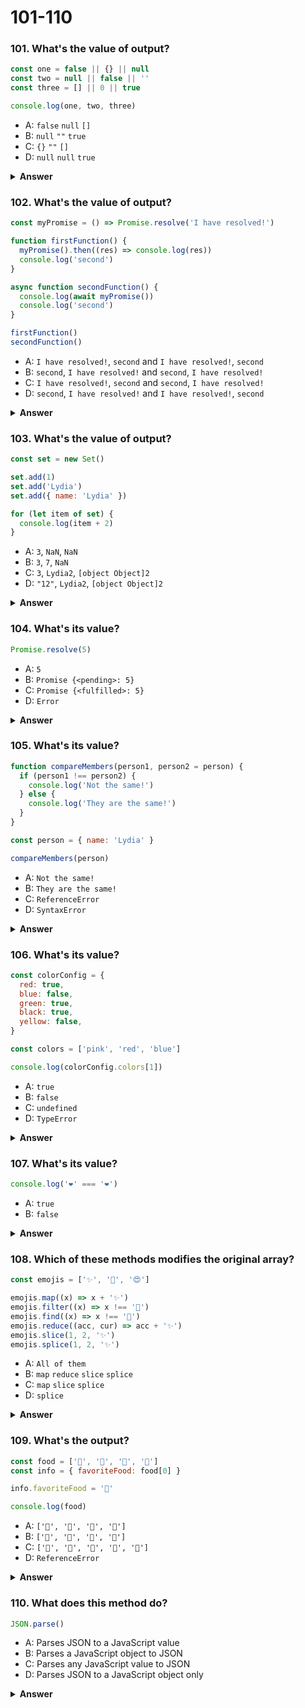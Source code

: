 
# 101-110

### 101. What's the value of output?

```javascript
const one = false || {} || null
const two = null || false || ''
const three = [] || 0 || true

console.log(one, two, three)
```

- A: `false` `null` `[]`
- B: `null` `""` `true`
- C: `{}` `""` `[]`
- D: `null` `null` `true`

<details>
<summary>
<b>Answer</b>
</summary>
<p>

#### Answer: C

With the `||` operator, we can return the first truthy operand. If all values are falsy, the last operand gets returned.

`(false || {} || null)`: the empty object `{}` is a truthy value. This is the first (and only) truthy value, which gets returned. `one` is equal to `{}`.

`(null || false || "")`: all operands are falsy values. This means that the last operand, `""` gets returned. `two` is equal to `""`.

`([] || 0 || "")`: the empty array`[]` is a truthy value. This is the first truthy value, which gets returned. `three` is equal to `[]`.

</p>
</details>

### 102. What's the value of output?

```javascript
const myPromise = () => Promise.resolve('I have resolved!')

function firstFunction() {
  myPromise().then((res) => console.log(res))
  console.log('second')
}

async function secondFunction() {
  console.log(await myPromise())
  console.log('second')
}

firstFunction()
secondFunction()
```

- A: `I have resolved!`, `second` and `I have resolved!`, `second`
- B: `second`, `I have resolved!` and `second`, `I have resolved!`
- C: `I have resolved!`, `second` and `second`, `I have resolved!`
- D: `second`, `I have resolved!` and `I have resolved!`, `second`

<details>
<summary>
<b>Answer</b>
</summary>
<p>

#### Answer: D

With a promise, we basically say _I want to execute this function, but I'll put it aside for now while it's running since this might take a while. Only when a certain value is resolved (or rejected), and when the call stack is empty, I want to use this value._

We can get this value with both `.then` and the `await` keyword in an `async` function. Although we can get a promise's value with both `.then` and `await`, they work a bit differently.

In the `firstFunction`, we (sort of) put the myPromise function aside while it was running, but continued running the other code, which is `console.log('second')` in this case. Then, the function resolved with the string `I have resolved`, which then got logged after it saw that the callstack was empty.

With the await keyword in `secondFunction`, we literally pause the execution of an async function until the value has been resolved before moving to the next line.

This means that it waited for the `myPromise` to resolve with the value `I have resolved`, and only once that happened, we moved to the next line: `second` got logged.

</p>
</details>

### 103. What's the value of output?

```javascript
const set = new Set()

set.add(1)
set.add('Lydia')
set.add({ name: 'Lydia' })

for (let item of set) {
  console.log(item + 2)
}
```

- A: `3`, `NaN`, `NaN`
- B: `3`, `7`, `NaN`
- C: `3`, `Lydia2`, `[object Object]2`
- D: `"12"`, `Lydia2`, `[object Object]2`

<details>
<summary>
<b>Answer</b>
</summary>
<p>

#### Answer: C

The `+` operator is not only used for adding numerical values, but we can also use it to concatenate strings. Whenever the JavaScript engine sees that one or more values are not a number, it coerces the number into a string.

The first one is `1`, which is a numerical value. `1 + 2` returns the number 3.

However, the second one is a string `"Lydia"`. `"Lydia"` is a string and `2` is a number: `2` gets coerced into a string. `"Lydia"` and `"2"` get concatenated, which results in the string `"Lydia2"`.

`{ name: "Lydia" }` is an object. Neither a number nor an object is a string, so it stringifies both. Whenever we stringify a regular object, it becomes `"[object Object]"`. `"[object Object]"` concatenated with `"2"` becomes `"[object Object]2"`.

</p>
</details>

### 104. What's its value?

```javascript
Promise.resolve(5)
```

- A: `5`
- B: `Promise {<pending>: 5}`
- C: `Promise {<fulfilled>: 5}`
- D: `Error`

<details>
<summary>
<b>Answer</b>
</summary>
<p>

#### Answer: C

We can pass any type of value we want to `Promise.resolve`, either a promise or a non-promise. The method itself returns a promise with the resolved value (`<fulfilled>`). If you pass a regular function, it'll be a resolved promise with a regular value. If you pass a promise, it'll be a resolved promise with the resolved value of that passed promise.

In this case, we just passed the numerical value `5`. It returns a resolved promise with the value `5`.

</p>
</details>

### 105. What's its value?

```javascript
function compareMembers(person1, person2 = person) {
  if (person1 !== person2) {
    console.log('Not the same!')
  } else {
    console.log('They are the same!')
  }
}

const person = { name: 'Lydia' }

compareMembers(person)
```

- A: `Not the same!`
- B: `They are the same!`
- C: `ReferenceError`
- D: `SyntaxError`

<details>
<summary>
<b>Answer</b>
</summary>
<p>

#### Answer: B

Objects are passed by reference. When we check objects for strict equality (`===`), we're comparing their references.

We set the default value for `person2` equal to the `person` object, and passed the `person` object as the value for `person1`.

This means that both values have a reference to the same spot in memory, thus they are equal.

The code block in the `else` statement gets run, and `They are the same!` gets logged.

</p>
</details>

### 106. What's its value?

```javascript
const colorConfig = {
  red: true,
  blue: false,
  green: true,
  black: true,
  yellow: false,
}

const colors = ['pink', 'red', 'blue']

console.log(colorConfig.colors[1])
```

- A: `true`
- B: `false`
- C: `undefined`
- D: `TypeError`

<details>
<summary>
<b>Answer</b>
</summary>
<p>

#### Answer: D

In JavaScript, we have two ways to access properties on an object: bracket notation, or dot notation. In this example, we use dot notation (`colorConfig.colors`) instead of bracket notation (`colorConfig["colors"]`).

With dot notation, JavaScript tries to find the property on the object with that exact name. In this example, JavaScript tries to find a property called `colors` on the `colorConfig` object. There is no property called `colors`, so this returns `undefined`. Then, we try to access the value of the first element by using `[1]`. We cannot do this on a value that's `undefined`, so it throws a `TypeError`: `Cannot read property '1' of undefined`.

JavaScript interprets (or unboxes) statements. When we use bracket notation, it sees the first opening bracket `[` and keeps going until it finds the closing bracket `]`. Only then, it will evaluate the statement. If we would've used `colorConfig[colors[1]]`, it would have returned the value of the `red` property on the `colorConfig` object.

</p>
</details>

### 107. What's its value?

```javascript
console.log('❤️' === '❤️')
```

- A: `true`
- B: `false`

<details>
<summary>
<b>Answer</b>
</summary>
<p>

#### Answer: A

Under the hood, emojis are unicodes. The unicodes for the heart emoji is `"U+2764 U+FE0F"`. These are always the same for the same emojis, so we're comparing two equal strings to each other, which returns true.

</p>
</details>

### 108. Which of these methods modifies the original array?

```javascript
const emojis = ['✨', '🥑', '😍']

emojis.map((x) => x + '✨')
emojis.filter((x) => x !== '🥑')
emojis.find((x) => x !== '🥑')
emojis.reduce((acc, cur) => acc + '✨')
emojis.slice(1, 2, '✨')
emojis.splice(1, 2, '✨')
```

- A: `All of them`
- B: `map` `reduce` `slice` `splice`
- C: `map` `slice` `splice`
- D: `splice`

<details>
<summary>
<b>Answer</b>
</summary>
<p>

#### Answer: D

With `splice` method, we modify the original array by deleting, replacing or adding elements. In this case, we removed 2 items from index 1 (we removed `'🥑'` and `'😍'`) and added the ✨ emoji instead.

`map`, `filter` and `slice` return a new array, `find` returns an element, and `reduce` returns a reduced value.

</p>
</details>

### 109. What's the output?

```javascript
const food = ['🍕', '🍫', '🥑', '🍔']
const info = { favoriteFood: food[0] }

info.favoriteFood = '🍝'

console.log(food)
```

- A: `['🍕', '🍫', '🥑', '🍔']`
- B: `['🍝', '🍫', '🥑', '🍔']`
- C: `['🍝', '🍕', '🍫', '🥑', '🍔']`
- D: `ReferenceError`

<details>
<summary>
<b>Answer</b>
</summary>
<p>

#### Answer: A

We set the value of the `favoriteFood` property on the `info` object equal to the string with the pizza emoji, `'🍕'`. A string is a primitive data type. In JavaScript, primitive data types don't interact by reference.

In JavaScript, primitive data types (everything that's not an object) interact by _value_. In this case, we set the value of the `favoriteFood` property on the `info` object equal to the value of the first element in the `food` array, the string with the pizza emoji in this case (`'🍕'`). A string is a primitive data type, and interact by value (see my [blogpost](https://www.theavocoder.com/complete-javascript/2018/12/21/by-value-vs-by-reference) if you're interested in learning more)

Then, we change the value of the `favoriteFood` property on the `info` object. The `food` array hasn't changed, since the value of `favoriteFood` was merely a _copy_ of the value of the first element in the array, and doesn't have a reference to the same spot in memory as the element on `food[0]`. When we log food, it's still the original array, `['🍕', '🍫', '🥑', '🍔']`.

</p>
</details>

### 110. What does this method do?

```javascript
JSON.parse()
```

- A: Parses JSON to a JavaScript value
- B: Parses a JavaScript object to JSON
- C: Parses any JavaScript value to JSON
- D: Parses JSON to a JavaScript object only

<details>
<summary>
<b>Answer</b>
</summary>
<p>

#### Answer: A

With the `JSON.parse()` method, we can parse JSON string to a JavaScript value.

```javascript
// Stringifying a number into valid JSON, then parsing the JSON string to a JavaScript value:
const jsonNumber = JSON.stringify(4) // '4'
JSON.parse(jsonNumber) // 4

// Stringifying an array value into valid JSON, then parsing the JSON string to a JavaScript value:
const jsonArray = JSON.stringify([1, 2, 3]) // '[1, 2, 3]'
JSON.parse(jsonArray) // [1, 2, 3]

// Stringifying an object  into valid JSON, then parsing the JSON string to a JavaScript value:
const jsonArray = JSON.stringify({ name: 'Lydia' }) // '{"name":"Lydia"}'
JSON.parse(jsonArray) // { name: 'Lydia' }
```

</p>
</details>
